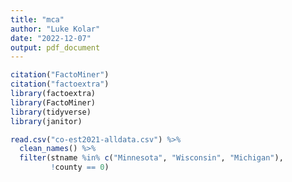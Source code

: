 ```yaml
---
title: "mca"
author: "Luke Kolar"
date: "2022-12-07"
output: pdf_document
---
```


```r
citation("FactoMiner")
citation("factoextra")
library(factoextra)
library(FactoMiner)
library(tidyverse)
library(janitor)
```


```r
read.csv("co-est2021-alldata.csv") %>% 
  clean_names() %>% 
  filter(stname %in% c("Minnesota", "Wisconsin", "Michigan"),
         !county == 0)
```

